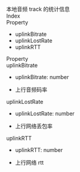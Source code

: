 <div data-v-md-line="1"><link rel="stylesheet" type="text/css" href="https://docs.qnsdk.com/styles/doc-v4-api.css" />
<div class="rtc-doc rtc-doc-page" id="rtc-doc">
<section class="rtc-doc-panel rtc-doc-describe rtc-doc-note">
                本地音频 track 的统计信息</section>
            <div class="rtc-doc-page-wrap">Index</div>
<section class="rtc-doc-panel">
        <div class="rtc-doc-page-title">Property</div>
        <ul class="rtc-doc-catalogue">
                <li><a onClick='document.location.replace(`${document.location.protocol}//${document.location.host}${document.location.pathname}${document.location.search}#uplinkBitrate`)'>uplinkBitrate</a></li>
                <li><a onClick='document.location.replace(`${document.location.protocol}//${document.location.host}${document.location.pathname}${document.location.search}#uplinkLostRate`)'>uplinkLostRate</a></li>
                <li><a onClick='document.location.replace(`${document.location.protocol}//${document.location.host}${document.location.pathname}${document.location.search}#uplinkRTT`)'>uplinkRTT</a></li>
        </ul>
</section>
<div class="rtc-doc-page-wrap">Property</div>
<section class="rtc-doc-panel">
<div class="rtc-doc-page-title rtc-doc-antor" id="uplinkBitrate">
uplinkBitrate</div>
<ul class="rtc-doc-page-container">
        <li class="rtc-doc-sign-signature">uplinkBitrate: number</li>
    </li>
<li class="rtc-doc-page-description">
    <div class="rtc-doc-desc-wrap">
        <p>上行音频码率</p>
    </div>
</li>
</ul>
</section>
<section class="rtc-doc-panel">
<div class="rtc-doc-page-title rtc-doc-antor" id="uplinkLostRate">
uplinkLostRate</div>
<ul class="rtc-doc-page-container">
        <li class="rtc-doc-sign-signature">uplinkLostRate: number</li>
    </li>
<li class="rtc-doc-page-description">
    <div class="rtc-doc-desc-wrap">
        <p>上行网络丢包率</p>
    </div>
</li>
</ul>
</section>
<section class="rtc-doc-panel">
<div class="rtc-doc-page-title rtc-doc-antor" id="uplinkRTT">
uplinkRTT</div>
<ul class="rtc-doc-page-container">
        <li class="rtc-doc-sign-signature">uplinkRTT: number</li>
    </li>
<li class="rtc-doc-page-description">
    <div class="rtc-doc-desc-wrap">
        <p>上行网络 rtt</p>
    </div>
</li>
</ul>
</section>
</div>


</div>